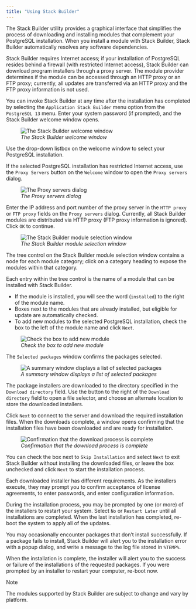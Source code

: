 ```yaml
---
title: "Using Stack Builder"
---
```


<div id="using_stackbuilder" class="registered_link"></div>




The Stack Builder utility provides a graphical interface that simplifies the process of downloading and installing modules that complement your PostgreSQL installation. When you install a module with Stack Builder, Stack Builder automatically resolves any software dependencies.

Stack Builder requires Internet access; if your installation of PostgreSQL resides behind a firewall (with restricted Internet access), Stack Builder can download program installers through a proxy server. The module provider determines if the module can be accessed through an HTTP proxy or an FTP proxy; currently, all updates are transferred via an HTTP proxy and the FTP proxy information is not used.

You can invoke Stack Builder at any time after the installation has completed by selecting the `Application Stack Builder` menu option from the `PostgreSQL 13` menu. Enter your system password (if prompted), and the Stack Builder welcome window opens.

<figure><img src="images/stack_builder_welcome.png" class="align-center" alt="The Stack Builder welcome window" /><figcaption aria-hidden="true"><em>The Stack Builder welcome window</em></figcaption></figure>

Use the drop-down listbox on the welcome window to select your PostgreSQL installation.

If the selected PostgreSQL installation has restricted Internet access, use the `Proxy Servers` button on the `Welcome` window to open the `Proxy servers` dialog.

<figure><img src="images/the_proxy_servers_dialog.png" class="align-center" alt="The Proxy servers dialog" /><figcaption aria-hidden="true"><em>The Proxy servers dialog</em></figcaption></figure>

Enter the IP address and port number of the proxy server in the `HTTP proxy` or `FTP proxy` fields on the `Proxy servers` dialog. Currently, all Stack Builder modules are distributed via HTTP proxy (FTP proxy information is ignored). Click `OK` to continue.

<figure><img src="images/module_selection.png" class="align-center" alt="The Stack Builder module selection window" /><figcaption aria-hidden="true"><em>The Stack Builder module selection window</em></figcaption></figure>

The tree control on the Stack Builder module selection window contains a node for each module category; click on a category heading to expose the modules within that category.

Each entry within the tree control is the name of a module that can be installed with Stack Builder.

-   If the module is installed, you will see the word (`installed`) to the right of the module name.
-   Boxes next to the modules that are already installed, but eligible for update are automatically checked.
-   To add new modules to the selected PostgreSQL installation, check the box to the left of the module name and click `Next`.

<figure><img src="images/checkbox_module.png" class="align-center" alt="Check the box to add new module" /><figcaption aria-hidden="true"><em>Check the box to add new module</em></figcaption></figure>

The `Selected packages` window confirms the packages selected.

<figure><img src="images/summary_of_selected_packages.png" class="align-center" alt="A summary window displays a list of selected packages" /><figcaption aria-hidden="true"><em>A summary window displays a list of selected packages</em></figcaption></figure>

The package installers are downloaded to the directory specified in the `Download directory` field. Use the button to the right of the `Download directory` field to open a file selector, and choose an alternate location to store the downloaded installers.

Click `Next` to connect to the server and download the required installation files. When the downloads complete, a window opens confirming that the installation files have been downloaded and are ready for installation.

<figure><img src="images/download_completes.png" class="align-center" alt="Confirmation that the download process is complete" /><figcaption aria-hidden="true"><em>Confirmation that the download process is complete</em></figcaption></figure>

You can check the box next to `Skip Installation` and select `Next` to exit Stack Builder without installing the downloaded files, or leave the box unchecked and click `Next` to start the installation process.

Each downloaded installer has different requirements. As the installers execute, they may prompt you to confirm acceptance of license agreements, to enter passwords, and enter configuration information.

During the installation process, you may be prompted by one (or more) of the installers to restart your system. Select `No` or `Restart Later` until all installations are completed. When the last installation has completed, re-boot the system to apply all of the updates.

You may occasionally encounter packages that don’t install successfully. If a package fails to install, Stack Builder will alert you to the installation error with a popup dialog, and write a message to the log file stored in `%TEMP%`.

When the installation is complete, the installer will alert you to the success or failure of the installations of the requested packages. If you were prompted by an installer to restart your computer, re-boot now.

<div class="note">

<div class="title">

Note

</div>

The modules supported by Stack Builder are subject to change and vary by platform.

</div>
